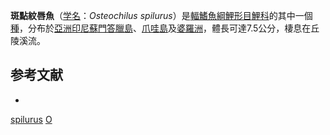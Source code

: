 {{Speciesbox
| name = 斑點紋唇魚
| image = Osteochilus spilurus Bleeker.jpg
| status = NE
| status_system = IUCN3.1
| genus = Osteochilus
| species = spilurus
| authority = [[Bleeker|Bleeker]], 1851
| synonyms = *''Dangila spilurus''<br /><small>Bleeker, 1851</small>
*''Osteochilus oligolepis''<br /><small>Bleeker, 1853</small>
*''Osteochilus spilulus''<br /><small>Bleeker, 1851</small>
*''Rohita oligolepis''<br /><small>Bleeker, 1853</small>
}}
'''斑點紋唇魚'''（[[学名|学名]]：''Osteochilus spilurus''）是[[輻鰭魚綱|輻鰭魚綱]][[鯉形目|鯉形目]][[鯉科|鯉科]]的其中一個[[種|種]]，分布於[[亞洲|亞洲]][[印尼|印尼]][[蘇門答臘島|蘇門答臘島]]、[[爪哇島|爪哇島]]及[[婆羅洲|婆羅洲]]，體長可達7.5公分，棲息在丘陵溪流。

==参考文献==
*{{FishBase_species|genus=Osteochilus|species=spilurus|year=2011|month=12}}
{{Taxonbar|from=Q3754245}}

[[Category:紋唇魚屬|spilurus]]
[[Category:1851年描述的鱼类|O]]